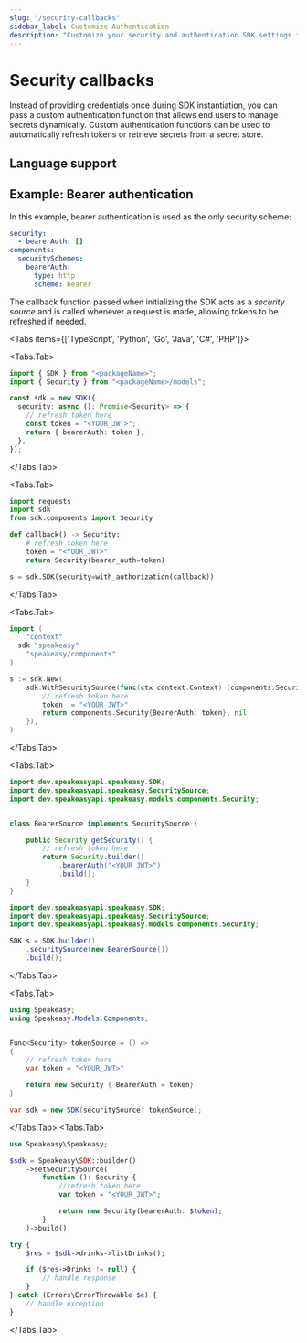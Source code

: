 ```yaml
---
slug: "/security-callbacks"
sidebar_label: Customize Authentication
description: "Customize your security and authentication SDK settings for OAuth."
---
```




# Security callbacks

Instead of providing credentials once during SDK instantiation, you can pass a custom authentication function that allows end users to manage secrets dynamically. Custom authentication functions can be used to automatically refresh tokens or retrieve secrets from a secret store.

## Language support

<Table 
  data={[
    { language: "TypeScript", status: "✅" },
    { language: "Python", status: "✅" },
    { language: "Go", status: "✅" },
    { language: "C#", status: "✅" },
    { language: "Java", status: "✅" },
    { language: "PHP", status: "🏗️" },
    { language: "Swift", status: "🏗️" },
    { language: "Ruby", status: "🏗️" }
  ]}
  columns={[
    { key: "language", header: "Language" },
    { key: "status", header: "Status" }
  ]}
/>

## Example: Bearer authentication

In this example, bearer authentication is used as the only security scheme:

```yaml
security:
  - bearerAuth: []
components:
  securitySchemes:
    bearerAuth:
      type: http
      scheme: bearer
```

The callback function passed when initializing the SDK acts as a _security source_ and is called whenever a request is made, allowing tokens to be refreshed if needed.

<Tabs items={['TypeScript', 'Python', 'Go', 'Java', 'C#', 'PHP']}>

<Tabs.Tab>

```typescript
import { SDK } from "<packageName>";
import { Security } from "<packageName>/models";

const sdk = new SDK({
  security: async (): Promise<Security> => {
    // refresh token here
    const token = "<YOUR_JWT>";
    return { bearerAuth: token };
  },
});
```

</Tabs.Tab>

<Tabs.Tab>

```python
import requests
import sdk
from sdk.components import Security

def callback() -> Security:
    # refresh token here
    token = "<YOUR_JWT>"
    return Security(bearer_auth=token)

s = sdk.SDK(security=with_authorization(callback))
```

</Tabs.Tab>

<Tabs.Tab>

```go
import (
	"context"
  sdk "speakeasy"
	"speakeasy/components"
)

s := sdk.New(
    sdk.WithSecuritySource(func(ctx context.Context) (components.Security, error) {
        // refresh token here
        token := "<YOUR_JWT>"
        return components.Security{BearerAuth: token}, nil
    }),
)
```

</Tabs.Tab>

<Tabs.Tab>

```java
import dev.speakeasyapi.speakeasy.SDK;
import dev.speakeasyapi.speakeasy.SecuritySource;
import dev.speakeasyapi.speakeasy.models.components.Security;


class BearerSource implements SecuritySource {

    public Security getSecurity() {
        // refresh token here
        return Security.builder()
            .bearerAuth("<YOUR_JWT>")
            .build();
    }
}
```

```java
import dev.speakeasyapi.speakeasy.SDK;
import dev.speakeasyapi.speakeasy.SecuritySource;
import dev.speakeasyapi.speakeasy.models.components.Security;

SDK s = SDK.builder()
    .securitySource(new BearerSource())
    .build();
```

</Tabs.Tab>

<Tabs.Tab>

```csharp
using Speakeasy;
using Speakeasy.Models.Components;


Func<Security> tokenSource = () =>
{
    // refresh token here
    var token = "<YOUR_JWT>"

    return new Security { BearerAuth = token}
}

var sdk = new SDK(securitySource: tokenSource);
```

</Tabs.Tab>
<Tabs.Tab>
```php
use Speakeasy\Speakeasy;

$sdk = Speakeasy\SDK::builder()
    ->setSecuritySource(
        function (): Security {
            //refresh token here
            var token = "<YOUR_JWT>";

            return new Security(bearerAuth: $token);
        }
    )->build();

try {
    $res = $sdk->drinks->listDrinks();

    if ($res->Drinks != null) {
        // handle response
    }
} catch (Errors\ErrorThrowable $e) {
    // handle exception
}
```
</Tabs.Tab>
</Tabs>
